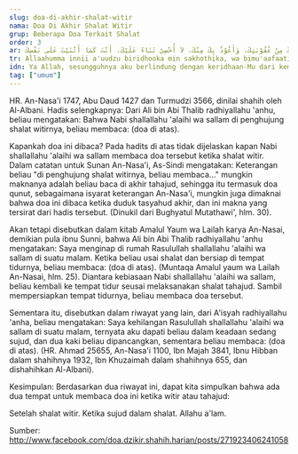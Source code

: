 ```yaml
---
slug: doa-di-akhir-shalat-witir
nama: Doa Di Akhir Shalat Witir
grup: Beberapa Doa Terkait Shalat
order: 3
ar: اَللَّهُمَّ إِنِّيْ أَعُوْذُ بِرِضَاكَ مِنْ سَخَطِكَ، وَبِمُعَافَاتِكَ مِنْ عُقُوْبَتِكَ، وَأَعُوْذُ بِكَ مِنْكَ، لاَ أُحْصِيْ ثَنَاءً عَلَيْكَ، أَنْتَ كَمَا أَثْنَيْتَ عَلَى نَفْسِكَ
tr: Allaahumma innii a'uudzu biridhooka min sakhothika, wa bimu'aafaatika min 'uquubatika, wa a'uudzu bika minka, laa uhshii tsanaa-an 'alaika, anta kamaa ats-naita 'alaa nafsik.
idn: Ya Allah, sesungguhnya aku berlindung dengan keridhaan-Mu dari kemarahanMu, dan dengan keselamatanMu dari hukumanMu, dan aku berlindung kepadaMu dari siksaMu. Aku tidak mampu menghitung pujian dan sanjungan kepadaMu, Engkau adalah sebagaimana yang Engkau sanjungkan kepada diriMu sendiri.
tag: ["umum"]
---
```


HR. An-Nasa'i 1747, Abu Daud 1427 dan Turmudzi 3566, dinilai shahih oleh Al-Albani.
Hadis selengkapnya:
Dari Ali bin Abi Thalib radhiyallahu 'anhu, beliau mengatakan: Bahwa Nabi shallallahu 'alaihi wa sallam di penghujung shalat witirnya, beliau membaca: (doa di atas).

Kapankah doa ini dibaca?
Pada hadits di atas tidak dijelaskan kapan Nabi shallallahu 'alaihi wa sallam membaca doa tersebut ketika shalat witir. Dalam catatan untuk Sunan An-Nasa'i, As-Sindi mengatakan: Keterangan beliau "di penghujung shalat witirnya, beliau membaca…" mungkin maknanya adalah beliau baca di akhir tahajud, sehingga itu termasuk doa qunut, sebagaimana isyarat keterangan An-Nasa'i, mungkin juga dimaknai bahwa doa ini dibaca ketika duduk tasyahud akhir, dan ini makna yang tersirat dari hadis tersebut. (Dinukil dari Bughyatul Mutathawi', hlm. 30).

Akan tetapi disebutkan dalam kitab Amalul Yaum wa Lailah karya An-Nasai, demikian pula ibnu Sunni, bahwa Ali bin Abi Thalib radhiyallahu 'anhu mengatakan: Saya menginap di rumah Rasulullah shallallahu 'alaihi wa sallam di suatu malam. Ketika beliau usai shalat dan bersiap di tempat tidurnya, beliau membaca: (doa di atas). (Muntaqa Amalul yaum wa Lailah An-Nasai, hlm. 25). Diantara kebiasaan Nabi shallallahu 'alaihi wa sallam, beliau kembali ke tempat tidur seusai melaksanakan shalat tahajud. Sambil mempersiapkan tempat tidurnya, beliau membaca doa tersebut.

Sementara itu, disebutkan dalam riwayat yang lain, dari A'isyah radhiyallahu 'anha, beliau mengatakan: Saya kehilangan Rasulullah shallallahu 'alaihi wa sallam di suatu malam, ternyata aku dapati beliau dalam keadaan sedang sujud, dan dua kaki beliau dipancangkan, sementara beliau membaca: (doa di atas). (HR. Ahmad 25655, An-Nasa'i 1100, Ibn Majah 3841, Ibnu Hibban dalam shahihnya 1932, Ibn Khuzaimah dalam shahihnya 655, dan dishahihkan Al-Albani).

Kesimpulan:
Berdasarkan dua riwayat ini, dapat kita simpulkan bahwa ada dua tempat untuk membaca doa ini ketika witir atau tahajud:

Setelah shalat witir.
Ketika sujud dalam shalat.
Allahu a'lam.


Sumber: http://www.facebook.com/doa.dzikir.shahih.harian/posts/271923406241058
